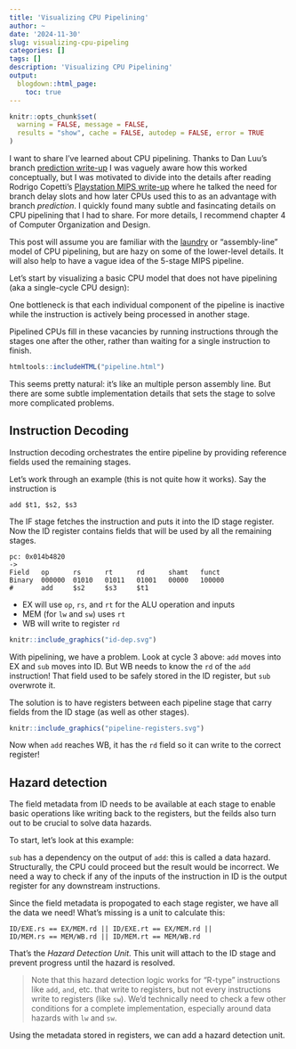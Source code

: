 ```yaml
---
title: 'Visualizing CPU Pipelining'
author: ~
date: '2024-11-30'
slug: visualizing-cpu-pipeling
categories: []
tags: []
description: 'Visualizing CPU Pipelining'
output:
  blogdown::html_page:
    toc: true
---
```


```r
knitr::opts_chunk$set(
  warning = FALSE, message = FALSE,
  results = "show", cache = FALSE, autodep = FALSE, error = TRUE
)
```

I want to share I've learned about CPU pipelining. 
Thanks to Dan Luu's branch [prediction write-up](https://danluu.com/branch-prediction/)
I was vaguely aware how this worked conceptually, 
but I was motivated to divide into the details after reading
Rodrigo Copetti's [Playstation MIPS write-up](https://www.copetti.org/writings/consoles/playstation/#bibref:9)
where he talked the need for
branch delay slots and how later CPUs used this to as an advantage
with branch *prediction*. I quickly found many subtle and
fasincating details on CPU pipelining that I had to share. 
For more details, I recommend 
chapter 4 of Computer Organization and Design.

This post will assume you are familiar with the [laundry](https://www.cybercomputing.co.uk/Languages/Hardware/laundryAnalogy.html)
or "assembly-line" model of CPU pipelining, but are hazy on some of the
lower-level details. It will also help to have a vague idea of 
the 5-stage MIPS pipeline. 

Let's start by visualizing a basic CPU model that does not have pipelining 
(aka a single-cycle CPU design):

```{=html}
<div id="nonpipeline-container"></div>

<script>
document.addEventListener('DOMContentLoaded', function() {
  const container = document.getElementById('nonpipeline-container');
  container.innerHTML = createPipelineHTML('nonpipelineViz');
  
  window.nonpipelineViz = new PipelineVisualization(
    document.getElementById('nonpipelineViz'),
    {
      instructions: [
        "add $t1",
        "sub $t2",
      ],
      sequence: [
        { pc: 0 },
        { pc: 1, if: "add $t1" },
        { pc: 1, id: "add $t1" },
        { pc: 1, ex: "add $t1" },
        { pc: 1, mem: "add $t1" },
        { pc: 1, wb: "add $t1" },
        { pc: 2, if: "sub $t2" },
        { pc: 2, id: "sub $t2" },
        { pc: 2, ex: "sub $t2" },
        { pc: 2, mem: "sub $t2" },
        { pc: 2, wb: "sub $t2" },
        { pc: null }
      ]
    }
  );
});
</script>
```

One bottleneck is that each individual component of the pipeline 
is inactive while the instruction is actively being processed in
another stage. 

Pipelined CPUs fill in these vacancies by running instructions
through the stages one after the other, rather than waiting
for a single instruction to finish.

```r
htmltools::includeHTML("pipeline.html")
```

 
```{=html}
<div id="pipeline1-container"></div>

<script>
document.addEventListener('DOMContentLoaded', function() {
  const container = document.getElementById('pipeline1-container');
  container.innerHTML = createPipelineHTML('pipelineViz1');
  
  window.pipelineViz1 = new PipelineVisualization(
    document.getElementById('pipelineViz1'),
    {
      instructions: [
        "add $t1",
        "sub $t2",
        "lw $t3",
        "add $t5",
        "and $t4"
      ],
      sequence: [
        { pc: 0 },
        { pc: 1, if: "add $t1" },
        { pc: 2, if: "sub $t2", id: "add $t1" },
        { pc: 3, if: "lw $t3", id: "sub $t2", ex: "add $t1" },
        { pc: 4, if: "add $t5", id: "lw $t3", ex: "sub $t2", mem: "add $t1" },
        { pc: null, if: "and $t4", id: "add $t5", ex: "lw $t3", mem: "sub $t2", wb: "add $t1" },
        { pc: null, id: "and $t4", ex: "add $t5", mem: "lw $t3", wb: "sub $t2" },
        { pc: null, ex: "and $t4", mem: "add $t5", wb: "lw $t3" },
        { pc: null, mem: "and $t4", wb: "add $t5" },
        { pc: null, wb: "and $t4" },
        { pc: null }
      ]
    }
  );
});
</script>
```

This seems pretty natural: it's like an multiple person assembly line.
But there are some subtle implementation details 
that sets the stage to solve more complicated problems. 

## Instruction Decoding

Instruction decoding orchestrates the entire pipeline
by providing reference fields used the remaining stages.

Let's work through an example (this is not quite how it works). 
Say the instruction is
```
add $t1, $s2, $s3
```
The IF stage fetches the instruction and puts it into 
the ID stage register. Now the ID register contains
fields that will be used by all the remaining stages.
```
pc: 0x014b4820
-> 
Field   op      rs      rt      rd      shamt   funct
Binary  000000  01010   01011   01001   00000   100000
#       add     $s2     $s3     $t1
```

* EX will use `op`, `rs`, and `rt` for the ALU
  operation and inputs
* MEM (for `lw` and `sw`) uses `rt` 
* WB will write to register `rd`

```r
knitr::include_graphics("id-dep.svg")
```

With pipelining, we have a problem. 
Look at cycle 3 above: `add` moves into EX and `sub` moves into ID.
But WB needs to know the `rd` of the `add` instruction! 
That field used to be safely stored in the ID register, but `sub` overwrote it. 

The solution is to have registers between each pipeline stage
that carry fields from the ID stage (as well as other stages).

```r
knitr::include_graphics("pipeline-registers.svg")
```

Now when `add` reaches WB, it has the `rd` field so it
can write to the correct register!

## Hazard detection 

The field metadata from ID needs to be available at each stage
to enable basic operations like writing back to the registers, 
but the feilds also turn out to be crucial to solve data hazards. 

To start, let's look at this example:
```{=html}
<div id="pipelineblocked-container"></div>

<script>
document.addEventListener('DOMContentLoaded', function() {
  const container = document.getElementById('pipelineblocked-container');
  container.innerHTML = createPipelineHTML('pipelineblocked');
  
  window.pipelineblocked = new PipelineVisualization(
    document.getElementById('pipelineblocked'),
    {
      instructions: [
        "add r3, r1, r4",
        "sub r5, r3, r6"
      ],
      sequence: [
        { pc: 0 },
        { pc: 1, if: "add r3, r1, r4" },
        { pc: 2, if: "sub r5, r3, r6", id: "add r3, r1, r4" },
        { pc: null, id: "sub r5, r3, r6", ex: "add r3, r1, r4" },
      ]
    }
  );
});
</script>
```

`sub` has a dependency on the output of `add`: this is called a 
data hazard. Structurally, the CPU could proceed but the result 
would be incorrect. We need a way to check if any of the inputs
of the instruction in ID is the output register for any downstream 
instructions. 

Since the field metadata is propogated to each stage register,
we have all the data we need! What's missing is a unit to calculate
this:
```
ID/EXE.rs == EX/MEM.rd || ID/EXE.rt == EX/MEM.rd ||
ID/MEM.rs == MEM/WB.rd || ID/MEM.rt == MEM/WB.rd
```

That's the *Hazard Detection Unit*. This unit will attach to
the ID stage and prevent progress until the hazard is resolved.

> Note that this hazard detection logic works for "R-type" instructions
like `add`, `and`, etc. that write to registers, but not every
instructions write to registers (like `sw`). We'd technically
need to check a few other conditions for a complete implementation,
especially around data hazards with `lw` and `sw`. 


Using the metadata stored in registers, we can add
a hazard detection unit.

```{=html}
<div id="pipeline2-container"></div>

<script>
document.addEventListener('DOMContentLoaded', function() {
  const container = document.getElementById('pipeline2-container');
  container.innerHTML = createPipelineHTML('pipelineViz2');
  
  window.pipelineViz2 = new PipelineVisualization(
    document.getElementById('pipelineViz2'),
    {
      instructions: [
        "add r3, r1, r4",
        "sub r5, r3, r6"
      ],
      sequence: [
        { pc: 0 },
        { pc: 1, if: "add r3, r1, r4" },
        { pc: 2, if: "sub r5, r3, r6", id: "add r3, r1, r4" },
        { pc: null, id: "sub r5, r3, r6", ex: "add r3, r1, r4" },
        { pc: null, id: "sub r5, r3, r6", mem: "add r3, r1, r4" },
        { pc: null, id: "sub r5, r3, r6", wb: "add r3, r1, r4" },
        { pc: null, ex: "sub r5, r3, r6" },
        { pc: null, mem: "sub r5, r3, r6" },
        { pc: null, wb: "sub r5, r3, r6" },
        { pc: null }
      ]
    }
  );
});
</script>
```

